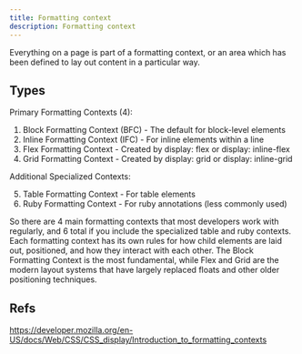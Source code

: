 ```yaml
---
title: Formatting context
description: Formatting context
---
```


Everything on a page is part of a formatting context, or an area which has been defined to lay out content in a particular way. 

## Types

Primary Formatting Contexts (4):

1. Block Formatting Context (BFC) - The default for block-level elements
2. Inline Formatting Context (IFC) - For inline elements within a line
3. Flex Formatting Context - Created by display: flex or display: inline-flex
4. Grid Formatting Context - Created by display: grid or display: inline-grid

Additional Specialized Contexts:

5. Table Formatting Context - For table elements
6. Ruby Formatting Context - For ruby annotations (less commonly used)

So there are 4 main formatting contexts that most developers work with regularly, and 6 total if you include the specialized table and ruby contexts.
Each formatting context has its own rules for how child elements are laid out, positioned, and how they interact with each other. The Block Formatting Context is the most fundamental, while Flex and Grid are the modern layout systems that have largely replaced floats and other older positioning techniques.

## Refs
https://developer.mozilla.org/en-US/docs/Web/CSS/CSS_display/Introduction_to_formatting_contexts